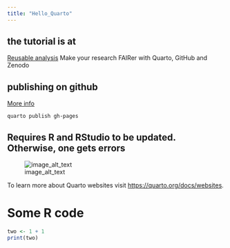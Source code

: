 ```yaml
---
title: "Hello_Quarto"
---
```


## the tutorial is at

[Reusable analysis](https://sib-swiss.github.io/reproducible-analysis-training/) Make your research FAIRer with Quarto, GitHub and Zenodo

## publishing on github

[More info](https://sib-swiss.github.io/reproducible-analysis-training/exercises_git.html)

`quarto publish gh-pages`

## Requires R and RStudio to be updated. Otherwise, one gets errors

![image_alt_text](images/test_image.png)

To learn more about Quarto websites visit <https://quarto.org/docs/websites>.

# Some R code

```r
two <- 1 + 1
print(two)
```
